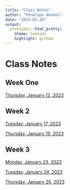 ```yaml
---
title: "Class Notes"
author: "Penelope Weekes"
date: "2023-01-24"
output:
  prettydoc::html_pretty:
    theme: leonids
    highlight: github
---
```

# Class Notes
## Week One
[Thursday, January 12, 2023](2023-01-12_Scripting_in_R.R)

## Week 2
[Tuesday, January 17, 2023](2023-01-17_Data_Structures.R)

[Thursday, January 19, 2023](2023_01_19_Matricies_DataFrames.R)

## Week 3
[Monday, January 23, 2023](2023_01_23_Entering_tidyverse.R)

[Tuesday, January 24, 2023](2023_01_24_ggplot2.R)

[Thursday, January 26, 2023](2023_01_26_Loading_in_Data.R)